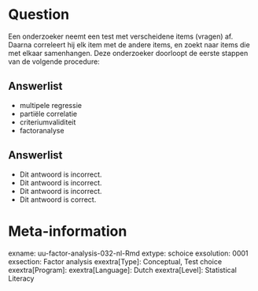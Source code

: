 Question
========
  
Een onderzoeker neemt een test met verscheidene items (vragen) af. Daarna correleert hij elk item met de andere items, 
en zoekt naar items die met elkaar samenhangen. Deze onderzoeker doorloopt de eerste stappen van de volgende procedure:
  
Answerlist
----------
* multipele regressie
* partiële correlatie
* criteriumvaliditeit
* factoranalyse


Answerlist
----------
* Dit antwoord is incorrect.
* Dit antwoord is incorrect.
* Dit antwoord is incorrect.
* Dit antwoord is correct.

Meta-information
================
exname: uu-factor-analysis-032-nl-Rmd
extype: schoice
exsolution: 0001
exsection: Factor analysis
exextra[Type]: Conceptual, Test choice
exextra[Program]: 
exextra[Language]: Dutch
exextra[Level]: Statistical Literacy
